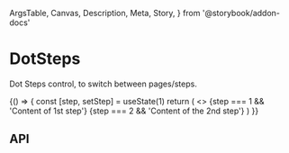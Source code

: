   ArgsTable,
  Canvas,
  Description,
  Meta,
  Story,
} from '@storybook/addon-docs'

<Meta title="Components/DotSteps" component={DotSteps} />

# DotSteps

<Description>Dot Steps control, to switch between pages/steps.</Description>

<Canvas>
  <Story name="Basic" args={{ steps: 2 }}>
    {() => {
      const [step, setStep] = useState(1)
      return (
        <>
          {step === 1 && 'Content of 1st step'}
          {step === 2 && 'Content of the 2nd step'}
          <DotSteps {...{ setStep, step }} />
        </>
      )
    }}
  </Story>
</Canvas>

## API

<ArgsTable of={DotSteps} />

